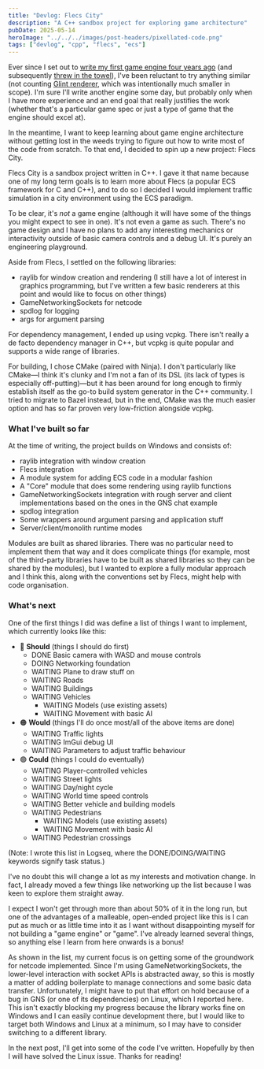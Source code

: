 ```yaml
---
title: "Devlog: Flecs City"
description: "A C++ sandbox project for exploring game architecture"
pubDate: 2025-05-14
heroImage: "../../../images/post-headers/pixellated-code.png"
tags: ["devlog", "cpp", "flecs", "ecs"]
---
```


Ever since I set out to [write my first game engine four years ago](/posts/2021/02/building-a-game-engine-preface/) (and subsequently [threw in the towel](/posts/2022/07/the-meaning-of-practice/)), I've been reluctant to try anything similar (not counting [Glint renderer](/projects/glint-renderer/), which was intentionally much smaller in scope). I'm sure I'll write another engine some day, but probably only when I have more experience and an end goal that really justifies the work (whether that's a particular game spec or just a type of game that the engine should excel at).

In the meantime, I want to keep learning about game engine architecture without getting lost in the weeds trying to figure out how to write most of the code from scratch. To that end, I decided to spin up a new project: Flecs City.

Flecs City is a sandbox project written in C++. I gave it that name because one of my long term goals is to learn more about <ExternalLink url="https://www.flecs.dev/flecs/">Flecs</ExternalLink> (a popular ECS framework for C and C++), and to do so I decided I would implement traffic simulation in a city environment using the ECS paradigm.

<OpenGraphSummary url="https://github.com/Riari/flecs-city"></OpenGraphSummary>

To be clear, it's _not_ a game engine (although it will have some of the things you might expect to see in one). It's not even a game as such. There's no game design and I have no plans to add any interesting mechanics or interactivity outside of basic camera controls and a debug UI. It's purely an engineering playground.

Aside from Flecs, I settled on the following libraries:

* <ExternalLink url="https://github.com/raysan5/raylib">raylib</ExternalLink> for window creation and rendering (I still have a lot of interest in graphics programming, but I've written a few basic renderers at this point and would like to focus on other things)
* <ExternalLink url="https://github.com/ValveSoftware/GameNetworkingSockets">GameNetworkingSockets</ExternalLink> for netcode
* <ExternalLink url="https://github.com/gabime/spdlog">spdlog</ExternalLink> for logging
* <ExternalLink url="https://github.com/Taywee/args">args</ExternalLink> for argument parsing

For dependency management, I ended up using <ExternalLink url="https://github.com/microsoft/vcpkg">vcpkg</ExternalLink>. There isn't really a de facto dependency manager in C++, but vcpkg is quite popular and supports a wide range of libraries.

For building, I chose <ExternalLink url="https://github.com/Kitware/CMake">CMake</ExternalLink> (paired with <ExternalLink url="https://github.com/ninja-build/ninja">Ninja</ExternalLink>). I don't particularly like CMake—I think it's clunky and I'm not a fan of its DSL (its lack of types is especially off-putting)—but it has been around for long enough to firmly establish itself as the go-to build system generator in the C++ community. I tried to migrate to <ExternalLink url="https://bazel.build/">Bazel</ExternalLink> instead, but in the end, CMake was the much easier option and has so far proven very low-friction alongside vcpkg.

### What I've built so far

At the time of writing, the project builds on Windows and consists of:

* raylib integration with window creation
* Flecs integration
* A module system for adding ECS code in a modular fashion
* A "Core" module that does some rendering using raylib functions
* GameNetworkingSockets integration with rough server and client implementations based on the ones in the GNS <ExternalLink url="https://github.com/ValveSoftware/GameNetworkingSockets/blob/master/examples/example_chat.cpp">chat example</ExternalLink>
* spdlog integration
* Some wrappers around argument parsing and application stuff
* Server/client/monolith runtime modes

Modules are built as shared libraries. There was no particular need to implement them that way and it does complicate things (for example, most of the third-party libraries have to be built as shared libraries so they can be shared by the modules), but I wanted to explore a fully modular approach and I think this, along with the conventions set by Flecs, might help with code organisation.

### What's next

One of the first things I did was define a list of things I want to implement, which currently looks like this:

- 🔴 **Should** (things I should do first)
    - DONE Basic camera with WASD and mouse controls
    - DOING Networking foundation
    - WAITING Plane to draw stuff on
    - WAITING Roads
    - WAITING Buildings
    - WAITING Vehicles
        - WAITING Models (use existing assets)
        - WAITING Movement with basic AI
- 🟠 **Would** (things I'll do once most/all of the above items are done)
    - WAITING Traffic lights
    - WAITING ImGui debug UI
    - WAITING Parameters to adjust traffic behaviour
- 🟢 **Could** (things I could do eventually)
    - WAITING Player-controlled vehicles
    - WAITING Street lights
    - WAITING Day/night cycle
    - WAITING World time speed controls
    - WAITING Better vehicle and building models
    - WAITING Pedestrians
        - WAITING Models (use existing assets)
        - WAITING Movement with basic AI
    - WAITING Pedestrian crossings

(Note: I wrote this list in <ExternalLink url="https://logseq.com/">Logseq</ExternalLink>, where the DONE/DOING/WAITING keywords signify task status.)

I've no doubt this will change a lot as my interests and motivation change. In fact, I already moved a few things like networking up the list because I was keen to explore them straight away.

I expect I won't get through more than about 50% of it in the long run, but one of the advantages of a malleable, open-ended project like this is I can put as much or as little time into it as I want without disappointing myself for not building a "game engine" or "game". I've already learned several things, so anything else I learn from here onwards is a bonus!

As shown in the list, my current focus is on getting some of the groundwork for netcode implemented. Since I'm using GameNetworkingSockets, the lower-level interaction with socket APIs is abstracted away, so this is mostly a matter of adding boilerplate to manage connections and some basic data transfer. Unfortunately, I might have to put that effort on hold because of a bug in GNS (or one of its dependencies) on Linux, which I reported <ExternalLink url="https://github.com/ValveSoftware/GameNetworkingSockets/issues/380">here</ExternalLink>. This isn't exactly blocking my progress because the library works fine on Windows and I can easily continue development there, but I would like to target both Windows and Linux at a minimum, so I may have to consider switching to a different library.

In the next post, I'll get into some of the code I've written. Hopefully by then I will have solved the Linux issue. Thanks for reading!